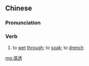 {{also|湿透}}
==Chinese==
{{zh-forms|s=湿透|t2=溼透}}

===Pronunciation===
{{zh-pron
|m=shītòu
|c=sap1 tau3
|cat=v
}}

===Verb===
{{zh-verb}}

# to [[wet]] [[through]]; to [[soak]]; to [[drench]]

[[mg:濕透]]